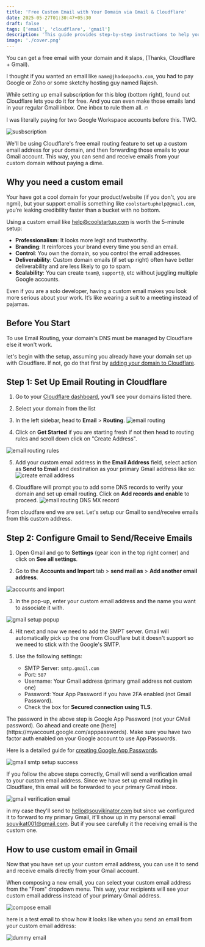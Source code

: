 ```yaml
---
title: 'Free Custom Email with Your Domain via Gmail & Cloudflare'
date: 2025-05-27T01:30:47+05:30
draft: false
tags: ['email', 'cloudflare', 'gmail']
description: 'This guide provides step-by-step instructions to help you create a professional email address for your domain for free using cloudflare.'
image: './cover.png'
---
```



You can get a free email with your domain and it slaps, (Thanks, Cloudflare + Gmail).

I thought if you wanted an email like `name@jhadoopocha.com`, you had to pay Google or Zoho or some sketchy hosting guy named Rajesh.

While setting up email subscription for this blog (bottom right), found out Cloudflare lets you do it for free. And you can even make those emails land in your regular Gmail inbox. One inbox to rule them all. 🔥

I was literally paying for two Google Workspace accounts before this. TWO.

![susbscription](./subscribe-meme.jpeg)

We'll be using Cloudflare's free email routing feature to set up a custom email address for your domain, and then forwarding those emails to your Gmail account. This way, you can send and receive emails from your custom domain without paying a dime.

## Why you need a custom email

Your have got a cool domain for your product/website (if you don't, you are ngmi), but your support email is something like `coolstartuphelp@gmail.com`, you’re leaking credibility faster than a bucket with no bottom.

Using a custom email like help@coolstartup.com is worth the 5-minute setup:

- **Professionalism**: It looks more legit and trustworthy.
- **Branding**: It reinforces your brand every time you send an email.
- **Control**: You own the domain, so you control the email addresses.
- **Deliverability**: Custom domain emails (if set up right) often have better deliverability and are less likely to go to spam.
- **Scalability**: You can create `team@`, `support@`, etc without juggling multiple Google accounts.

Even if you are a solo developer, having a custom email makes you look more serious about your work. It’s like wearing a suit to a meeting instead of pajamas.

## Before You Start

To use Email Routing, your domain's DNS must be managed by Cloudflare else it won't work.

let's begin with the setup, assuming you already have your domain set up with Cloudflare. If not, go do that first by [adding your domain to Cloudflare](https://developers.cloudflare.com/fundamentals/setup/manage-domains/add-site/).

## Step 1: Set Up Email Routing in Cloudflare

1. Go to your [Cloudflare dashboard](https://dash.cloudflare.com/), you'll see your domains listed there.
2. Select your domain from the list
3. In the left sidebar, head to **Email** > **Routing**.
   ![email routing](./email-routing.png)

4. Click on **Get Started** if you are starting fresh if not then head to routing rules and scroll down click on "Create Address".

![email routing rules](./routing-rules.png)

5. Add your custom email address in the **Email Address** field, select action as **Send to Email** and destination as your primary Gmail address like so:
   ![create email address](./cloudflare-email-routing.png)

6. Cloudflare will prompt you to add some DNS records to verify your domain and set up email routing. Click on **Add records and enable** to proceed.
   ![email routing DNS MX record](./DNS-record-MX.png)

From cloudfare end we are set. Let's setup our Gmail to send/receive emails from this custom address.

## Step 2: Configure Gmail to Send/Receive Emails

1. Open Gmail and go to **Settings** (gear icon in the top right corner) and click on **See all settings**.

2. Go to the **Accounts and Import** tab > **send mail as** > **Add another email address**.

![accounts and import](./gmail-settings.png)

3. In the pop-up, enter your custom email address and the name you want to associate it with.

![gmail setup popup](./gmail-add-new-email-popup.png)

4. Hit next and now we need to add the SMPT server. Gmail will automatically pick up the one from Cloudflare but it doesn't support so we need to stick with the Google's SMTP.

5. Use the following settings:
   - SMTP Server: `smtp.gmail.com`
   - Port: `587`
   - Username: Your Gmail address (primary gmail address not custom one)
   - Password: Your App Password if you have 2FA enabled (not Gmail Password).
   - Check the box for **Secured connection using TLS**.

<Callout variant="note">
  The password in the above step is Google App Password (not your GMail
  password). Go ahead and create one
  [here](https://myaccount.google.com/apppasswords). Make sure you have two
  factor auth enabled on your Google account to use App Passwords.

Here is a detailed guide for [creating Google App Passwords](https://docs.saleshandy.com/en/articles/10182595-how-to-set-up-an-app-password-in-google).

</Callout>

![gmail smtp setup success](./gmail-smtp-success.png)

If you follow the above steps correctly, Gmail will send a verification email to your custom email address. Since we have set up email routing in Cloudflare, this email will be forwarded to your primary Gmail inbox.

![gmail verification email](./confirmation-email.png)

in my case they'll send to hello@souvikinator.com but since we configured it to forward to my primary Gmail, it'll show up in my personal email souvikat001@gmail.com. But if you see carefully it the receiving email is the custom one.

## How to use custom email in Gmail

Now that you have set up your custom email address, you can use it to send and receive emails directly from your Gmail account.

When composing a new email, you can select your custom email address from the "From" dropdown menu. This way, your recipients will see your custom email address instead of your primary Gmail address.

![compose email](./compose-email-new.png)

here is a test email to show how it looks like when you send an email from your custom email address:

![dummy email](./sample-email.jpeg)
